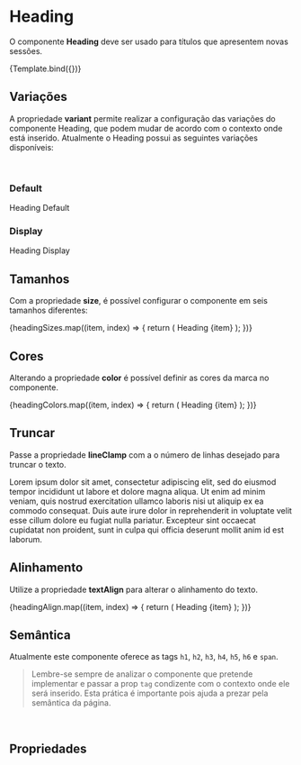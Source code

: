 
<Meta title="Design System/Atoms/Heading" component={Heading} />


# Heading

O componente **Heading** deve ser usado para títulos que apresentem novas sessões.

<Canvas>
  <Story name="Default" args={{ tag: 'h2', variant: 'default', children: 'Heading' }}>
    {Template.bind({})}
  </Story>
</Canvas>

## Variações

A propriedade **variant** permite realizar a configuração das variações do componente Heading, que podem mudar de acordo com o contexto onde está inserido. Atualmente o Heading possui as seguintes variações disponíveis:

<br />

### Default

<Story name="Variant (Default)">
  <Heading size={{ xs: 'xl' }} variant="default" paddingTop={{ xs: 'xs' }} paddingBottom={{ xs: 'xs' }}>
    Heading Default
  </Heading>
</Story>

### Display

<Story name="Variant (Display)">
  <Heading size={{ xs: 'xxs' }} variant="display" paddingTop={{ xs: 'xs' }} paddingBottom={{ xs: 'l' }}>
    Heading Display
  </Heading>
</Story>

## Tamanhos

Com a propriedade **size**, é possível configurar o componente em seis tamanhos diferentes:


<Story name="Size">
  <View inline={{ xs: false }} paddingTop={{ xs: 'xs' }} paddingBottom={{ xs: 'm' }}>
    {headingSizes.map((item, index) => {
      return (
        <Heading size={{ xs: item }} paddingBottom={{ xs: 'xs' }} key={`heading-${index - 1}`}>
          Heading {item}
        </Heading>
      );
    })}
  </View>
</Story>

## Cores

Alterando a propriedade **color** é possível definir as cores da marca no componente.


<Story name="Color">
  <View inline={{ xs: false }} paddingTop={{ xs: 'xs' }} paddingBottom={{ xs: 'm' }}>
    {headingColors.map((item, index) => {
      return (
        <Heading color={item} paddingBottom={{ xs: 'xs' }} key={`heading-${index - 1}`}>
          Heading {item}
        </Heading>
      );
    })}
  </View>
</Story>

## Truncar

Passe a propriedade **lineClamp** com a o número de linhas desejado para truncar o texto.

<Story name="LineClamp">
  <View paddingTop={{ xs: 'xs' }} paddingBottom={{ xs: 'l' }}>
    <Heading size={{ xs: 'xxs' }} lineClamp={2}>
      Lorem ipsum dolor sit amet, consectetur adipiscing elit, sed do eiusmod tempor incididunt ut labore et dolore
      magna aliqua. Ut enim ad minim veniam, quis nostrud exercitation ullamco laboris nisi ut aliquip ex ea commodo
      consequat. Duis aute irure dolor in reprehenderit in voluptate velit esse cillum dolore eu fugiat nulla pariatur.
      Excepteur sint occaecat cupidatat non proident, sunt in culpa qui officia deserunt mollit anim id est laborum.
    </Heading>
  </View>
</Story>

## Alinhamento

Utilize a propriedade **textAlign** para alterar o alinhamento do texto.


<Story name="TextAlign">
  <View inline={{ xs: false }} paddingTop={{ xs: 'xs' }} paddingBottom={{ xs: 'm' }}>
    {headingAlign.map((item, index) => {
      return (
        <Heading textAlign={{ xs: item }} paddingBottom={{ xs: 'xs' }} key={`heading-${index - 1}`}>
          Heading {item}
        </Heading>
      );
    })}
  </View>
</Story>

## Semântica

Atualmente este componente oferece as tags `h1`, `h2`, `h3`, `h4`, `h5`, `h6` e `span`.

> Lembre-se sempre de analizar o componente que pretende implementar e passar a prop `tag` condizente com o contexto onde ele será inserido. Esta prática é importante pois ajuda a prezar pela semântica da página.

<br />

## Propriedades

<ArgsTable story="Default" />
